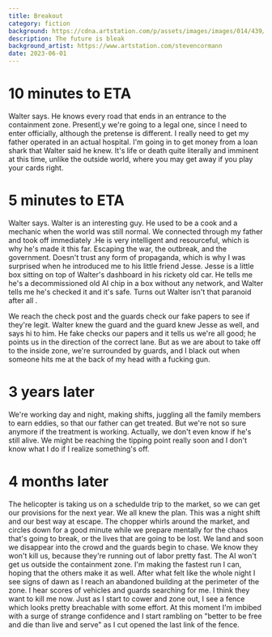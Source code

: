 ```yaml
---
title: Breakout
category: fiction
background: https://cdna.artstation.com/p/assets/images/images/014/439/594/large/steven-cormann-02.jpg?1543969439
description: The future is bleak
background_artist: https://www.artstation.com/stevencormann
date: 2023-06-01
---
```


# 10 minutes to ETA

Walter says. He knows every road that ends in an entrance to the containment zone. Presentl,y we're going to a legal one, since I need to enter officially, although the pretense is different. I really need to get my father operated in an actual hospital. I'm going in to get money from a loan shark that Walter said he knew. It's life or death quite literally and imminent at this time, unlike the outside world, where you may get away if you play your cards right.

# 5 minutes to ETA

Walter says.
Walter is an interesting guy. He used to be a cook and a mechanic when the world was still normal. We connected through my father and took off immediately .He is very intelligent and resourceful, which is why he's made it this far. Escaping the war, the outbreak, and the government. Doesn't trust any form of propaganda, which is why I was surprised when he introduced me to his little friend Jesse. Jesse is a little box sitting on top of Walter's dashboard in his rickety old car. He tells me he's a decommissioned old AI chip in a box without any network, and Walter tells me he's checked it and it's safe. Turns out Walter isn't that paranoid after all .

We reach the check post and the guards check our fake papers to see if they're legit. Walter knew the guard and the guard knew Jesse as well, and says hi to him. He fake checks our papers and it tells us we're all good; he points us in the direction of the correct lane. But as we are about to take off to the inside zone, we're surrounded by guards, and I black out when someone hits me at the back of my head with a fucking gun.

# 3 years later

We're working day and night, making shifts, juggling all the family members to earn eddies, so that our father can get treated. But we're not so sure anymore if the treatment is working. Actually, we don't even know if he's still alive. We might be reaching the tipping point really soon and I don't know what I do if I realize something's off.

# 4 months later

The helicopter is taking us on a schedulde trip to the market, so we can get our provisions for the next year. We all knew the plan. This was a night shift and our best way at escape. The chopper whirls around the market, and circles down for a good minute while we prepare mentally for the chaos that's going to break, or the lives that are going to be lost. We land and soon we disappear into the crowd and the guards begin to chase. We know they won't kill us, because they're running out of labor pretty fast. The AI won't get us outside the containment zone. I'm making the fastest run I can, hoping that the others make it as well.
After what felt like the whole night I see signs of dawn as I reach an abandoned building at the perimeter of the zone. I hear scores of vehicles and guards searching for me. I think they want to kill me now. Just as I start to cower and zone out, I see a fence which looks pretty breachable with some effort. At this moment I'm imbibed with a surge of strange confidence and I start rambling on
"better to be free and die than live and serve"
as I cut opened the last link of the fence.
